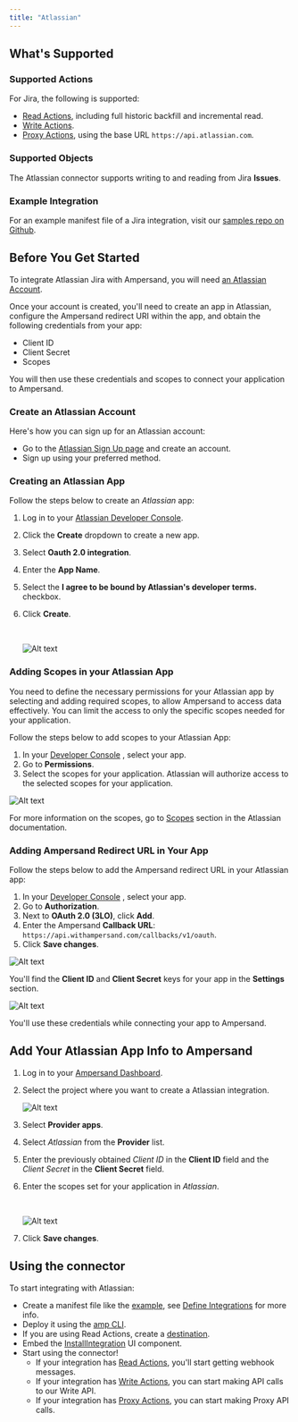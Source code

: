 ```yaml
---
title: "Atlassian"
---
```

## What's Supported

### Supported Actions

For Jira, the following is supported:
- [Read Actions](/read-actions), including full historic backfill and incremental read.
- [Write Actions](/write-actions).
- [Proxy Actions](/proxy-actions), using the base URL `https://api.atlassian.com`.

### Supported Objects

The Atlassian connector supports writing to and reading from Jira **Issues**.

### Example Integration

For an example manifest file of a Jira integration, visit our [samples repo on Github](https://github.com/amp-labs/samples/blob/main/jira/amp.yaml).

## Before You Get Started

To integrate Atlassian Jira with Ampersand, you will need [an Atlassian Account](https://id.atlassian.com/signup). 

Once your account is created, you'll need to create an app in Atlassian, configure the Ampersand redirect URI within the app, and obtain the following credentials from your app:

- Client ID
- Client Secret
- Scopes

You will then use these credentials and scopes to connect your application to Ampersand.

### Create an Atlassian Account

Here's how you can sign up for an Atlassian account:

- Go to the [Atlassian Sign Up page](https://www.atlassian.com/try/cloud/signup?bundle=jira-software&edition=free&skipBundles=true) and create an account.
- Sign up using your preferred method.

### Creating an Atlassian App

Follow the steps below to create an _Atlassian_ app:

1. Log in to your [Atlassian Developer Console](https://id.atlassian.com/login/select-account?continue=https%3A%2F%2Fdeveloper.atlassian.com%2F).
2. Click the **Create** dropdown to create a new app.
3. Select **Oauth 2.0 integration**.
4. Enter the **App Name**.
5. Select the  **I agree to be bound by Atlassian's developer terms.** checkbox.
6. Click **Create**.

   <br />

   ![Alt text](/images/provider-guides/491e169-Jira1.gif)

### Adding Scopes in your Atlassian App

You need to define the necessary permissions for your Atlassian app by selecting and adding required scopes, to allow Ampersand to access data effectively. You can limit the access to only the specific scopes needed for your application.

Follow the steps below to add scopes to your Atlassian App:

1. In your [Developer Console](https://developer.atlassian.com/console/myapps/13ac4e18-6cad-4c54-8e38-66697df5d1ef/settings) , select your app. 
2. Go to **Permissions**.
3. Select the scopes for your application. Atlassian will authorize access to the selected scopes for your application.

![Alt text](/images/provider-guides/5d6df49-Jira2.gif)


For more information on the scopes, go to [Scopes](https://developer.atlassian.com/cloud/jira/platform/scopes-for-oauth-2-3LO-and-forge-apps/)  section in the Atlassian documentation.

### Adding Ampersand Redirect URL in Your App

Follow the steps below to add the Ampersand redirect URL in your Atlassian app:

1. In your [Developer Console](https://developer.atlassian.com/console/myapps/13ac4e18-6cad-4c54-8e38-66697df5d1ef/settings) , select your app. 
2. Go to **Authorization**.
3. Next to **OAuth 2.0 (3LO)**, click **Add**.
4. Enter the Ampersand **Callback URL**: `https://api.withampersand.com/callbacks/v1/oauth`.
5. Click **Save changes**.

![Alt text](/images/provider-guides/1bb01c8-Jira3.gif)


You'll find the **Client ID** and **Client Secret** keys for your app in the **Settings** section.

![Alt text](/images/provider-guides/2a2bd9f-Screenshot_2024-06-26_at_16.51.34.png)


You'll use these credentials while connecting your app to Ampersand.

## Add Your Atlassian App Info to Ampersand

1. Log in to your [Ampersand Dashboard](https://dashboard.withampersand.com).

2. Select the project where you want to create a Atlassian integration.

   ![Alt text](/images/provider-guides/dd47b7a-Ampersand.png)

3. Select **Provider apps**.

4. Select _Atlassian_ from the **Provider** list.

5. Enter the previously obtained _Client ID_ in the **Client ID** field and the _Client Secret_ in the **Client Secret** field.

6. Enter the scopes set for your application in _Atlassian_.

   <br />

   ![Alt text](/images/provider-guides/53b7d93-atlassian1.gif)

7. Click **Save changes**.

## Using the connector

To start integrating with Atlassian:
- Create a manifest file like the [example](https://github.com/amp-labs/samples/blob/main/jira/amp.yaml), see [Define Integrations](/overview) for more info.
- Deploy it using the [amp CLI](/cli/overview).
- If you are using Read Actions, create a [destination](/destinations).
- Embed the [InstallIntegration](/embeddable-ui-components#install-integration) UI component.
- Start using the connector!
   - If your integration has [Read Actions](/read-actions), you'll start getting webhook messages.
   - If your integration has [Write Actions](/write-actions), you can start making API calls to our Write API.
   - If your integration has [Proxy Actions](/proxy-actions), you can start making Proxy API calls.
